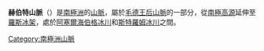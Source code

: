 {{coord|85|22|S|165|30|W|display=title}}

'''赫伯特山脈'''（{{lang-en|Herbert Range}}）是[[南極洲|南極洲]]的[[山脈|山脈]]，屬於[[毛德王后山脈|毛德王后山脈]]的一部分，從[[南極高源|南極高源]]延伸至[[羅斯冰架|羅斯冰架]]，處於[[阿塞爾海伯格冰川|阿塞爾海伯格冰川]]和[[斯特羅姆冰川|斯特羅姆冰川]]之間。

{{Antarctica-geo-stub}}
[[Category:南極洲山脈|Category:南極洲山脈]]
